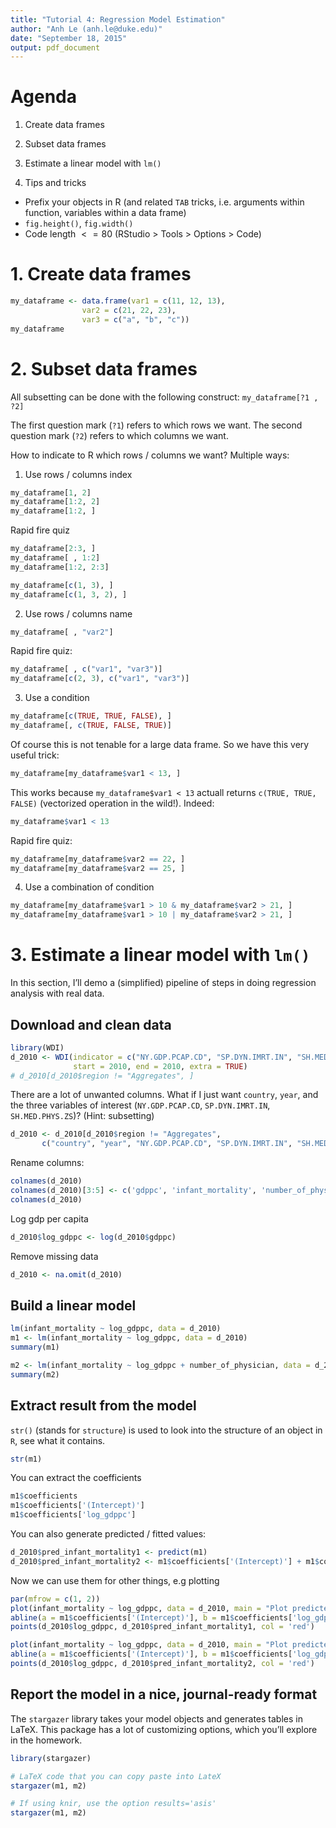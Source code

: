 ```yaml
---
title: "Tutorial 4: Regression Model Estimation"
author: "Anh Le (anh.le@duke.edu)"
date: "September 18, 2015"
output: pdf_document
---
```


# Agenda

1. Create data frames
2. Subset data frames
3. Estimate a linear model with `lm()`

4. Tips and tricks
- Prefix your objects in R (and related `TAB` tricks, i.e. arguments within function, variables within a data frame)
- `fig.height()`, `fig.width()`
- Code length $<= 80$ (RStudio > Tools > Options > Code)

# 1. Create data frames

```r
my_dataframe <- data.frame(var1 = c(11, 12, 13),
                var2 = c(21, 22, 23),
                var3 = c("a", "b", "c"))
my_dataframe
```

# 2. Subset data frames

All subsetting can be done with the following construct: `my_dataframe[?1 , ?2]`

The first question mark (`?1`) refers to which rows we want.
The second question mark (`?2`) refers to which columns we want.

How to indicate to R which rows / columns we want? Multiple ways:

1. Use rows / columns index
```r
my_dataframe[1, 2]
my_dataframe[1:2, 2]
my_dataframe[1:2, ]
```

Rapid fire quiz

```r
my_dataframe[2:3, ]
my_dataframe[ , 1:2]
my_dataframe[1:2, 2:3]

my_dataframe[c(1, 3), ]
my_dataframe[c(1, 3, 2), ]
```

2. Use rows / columns name

```r
my_dataframe[ , "var2"]
```

Rapid fire quiz:

```r
my_dataframe[ , c("var1", "var3")]
my_dataframe[c(2, 3), c("var1", "var3")]
```


3. Use a condition

```r
my_dataframe[c(TRUE, TRUE, FALSE), ]
my_dataframe[, c(TRUE, FALSE, TRUE)]
```

Of course this is not tenable for a large data frame. So we have this very useful trick:

```r
my_dataframe[my_dataframe$var1 < 13, ]
```

This works because `my_dataframe$var1 < 13` actuall returns `c(TRUE, TRUE, FALSE)` (vectorized operation in the wild!). Indeed:

```r
my_dataframe$var1 < 13
```

Rapid fire quiz:
```r
my_dataframe[my_dataframe$var2 == 22, ]
my_dataframe[my_dataframe$var2 == 25, ]
```

4. Use a combination of condition

```r
my_dataframe[my_dataframe$var1 > 10 & my_dataframe$var2 > 21, ]
my_dataframe[my_dataframe$var1 > 10 | my_dataframe$var2 > 21, ]
```

# 3. Estimate a linear model with `lm()`

In this section, I'll demo a (simplified) pipeline of steps in doing regression analysis with real data.

## Download and clean data
```r
library(WDI)
d_2010 <- WDI(indicator = c("NY.GDP.PCAP.CD", "SP.DYN.IMRT.IN", "SH.MED.PHYS.ZS"),
              start = 2010, end = 2010, extra = TRUE)
# d_2010[d_2010$region != "Aggregates", ]
```

There are a lot of unwanted columns. What if I just want `country`, `year`, and the three variables of interest (`NY.GDP.PCAP.CD`, `SP.DYN.IMRT.IN`, `SH.MED.PHYS.ZS`)? (Hint: subsetting)

```r
d_2010 <- d_2010[d_2010$region != "Aggregates", 
       c("country", "year", "NY.GDP.PCAP.CD", "SP.DYN.IMRT.IN", "SH.MED.PHYS.ZS")]
```

Rename columns:

```r
colnames(d_2010)
colnames(d_2010)[3:5] <- c('gdppc', 'infant_mortality', 'number_of_physician')
colnames(d_2010)
```

Log gdp per capita

```r
d_2010$log_gdppc <- log(d_2010$gdppc)
```

Remove missing data

```r
d_2010 <- na.omit(d_2010)
```


## Build a linear model

```r
lm(infant_mortality ~ log_gdppc, data = d_2010)
m1 <- lm(infant_mortality ~ log_gdppc, data = d_2010)
summary(m1)
```

```r
m2 <- lm(infant_mortality ~ log_gdppc + number_of_physician, data = d_2010)
summary(m2)
```

## Extract result from the model

`str()` (stands for `structure`) is used to look into the structure of an object in `R`, see what it contains. 

```r
str(m1)
```

You can extract the coefficients

```r
m1$coefficients
m1$coefficients['(Intercept)']
m1$coefficients['log_gdppc']
```

You can also generate predicted / fitted values:

```r
d_2010$pred_infant_mortality1 <- predict(m1)
d_2010$pred_infant_mortality2 <- m1$coefficients['(Intercept)'] + m1$coefficients['log_gdppc'] * d_2010$log_gdppc
```

Now we can use them for other things, e.g plotting

```r
par(mfrow = c(1, 2))
plot(infant_mortality ~ log_gdppc, data = d_2010, main = "Plot predicted values-method 1")
abline(a = m1$coefficients['(Intercept)'], b = m1$coefficients['log_gdppc'])
points(d_2010$log_gdppc, d_2010$pred_infant_mortality1, col = 'red')

plot(infant_mortality ~ log_gdppc, data = d_2010, main = "Plot predicted values-method 2")
abline(a = m1$coefficients['(Intercept)'], b = m1$coefficients['log_gdppc'])
points(d_2010$log_gdppc, d_2010$pred_infant_mortality2, col = 'red')
```

## Report the model in a nice, journal-ready format

The `stargazer` library takes your model objects and generates tables in LaTeX. This package has a lot of customizing options, which you'll explore in the homework.

```r
library(stargazer)
```

```r
# LaTeX code that you can copy paste into LateX
stargazer(m1, m2)
```

```r
# If using knir, use the option results='asis'
stargazer(m1, m2)
```


